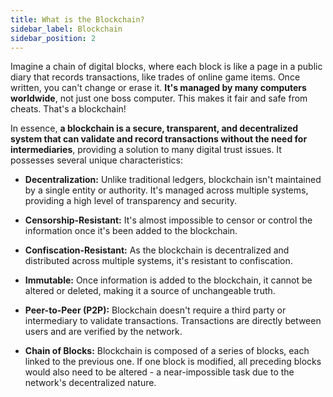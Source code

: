 ```yaml
---
title: What is the Blockchain?
sidebar_label: Blockchain
sidebar_position: 2
---
```


Imagine a chain of digital blocks, where each block is like a page in a public diary that records transactions, like trades of online game items. Once written, you can't change or erase it. **It's managed by many computers worldwide**, not just one boss computer. This makes it fair and safe from cheats. That's a blockchain!

In essence, **a blockchain is a secure, transparent, and decentralized system that can validate and record transactions without the need for intermediaries**, providing a solution to many digital trust issues. It possesses several unique characteristics:

- **Decentralization:** Unlike traditional ledgers, blockchain isn't maintained by a single entity or authority. It's managed across multiple systems, providing a high level of transparency and security.

- **Censorship-Resistant:** It's almost impossible to censor or control the information once it's been added to the blockchain.

- **Confiscation-Resistant:** As the blockchain is decentralized and distributed across multiple systems, it's resistant to confiscation.

- **Immutable:** Once information is added to the blockchain, it cannot be altered or deleted, making it a source of unchangeable truth.

- **Peer-to-Peer (P2P):** Blockchain doesn't require a third party or intermediary to validate transactions. Transactions are directly between users and are verified by the network.

- **Chain of Blocks:** Blockchain is composed of a series of blocks, each linked to the previous one. If one block is modified, all preceding blocks would also need to be altered - a near-impossible task due to the network's decentralized nature.

